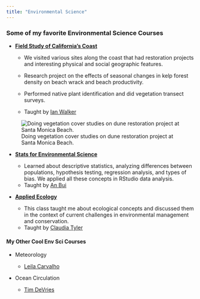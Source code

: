 ```yaml
---
title: "Environmental Science"
---
```


### Some of my favorite Environmental Science Courses

-   [**Field Study of California’s Coast**]{.underline}

    -   We visited various sites along the coast that had restoration projects and interesting physical and social geographic features.

    -   Research project on the effects of seasonal changes in kelp forest density on beach wrack and beach productivity.

    -   Performed native plant identification and did vegetation transect surveys.

    -   Taught by [Ian Walker](https://www.geog.ucsb.edu/people/faculty/ian-walker)

![Doing vegetation cover studies on dune restoration project at Santa Monica Beach.](images/geog194.jpg)

-   [**Stats for Environmental Science**]{.underline}

    -   Learned about descriptive statistics, analyzing differences between populations, hypothesis testing, regression analysis, and types of bias. We applied all these concepts in RStudio data analysis.
    -   Taught by [An Bui](https://an-bui.com/)

-   [**Applied Ecology**]{.underline}

    -   This class taught me about ecological concepts and discussed them in the context of current challenges in environmental management and conservation.
    -   Taught by [Claudia Tyler](https://es.ucsb.edu/claudia-tyler)

#### My Other Cool Env Sci Courses

-   Meteorology

    -   [Leila Carvalho](https://www.geog.ucsb.edu/people/faculty/leila-carvalho)

-   Ocean Circulation

    -   [Tim DeVries](https://www.geog.ucsb.edu/people/faculty/tim-devries)
